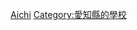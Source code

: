 {{日本行政區劃分類導航|的大學}}
{{Commonscat|Universities and colleges in Aichi prefecture}}

[[Category:日本各都道府縣的大學|Aichi]]
[[Category:愛知縣的學校|Category:愛知縣的學校]]